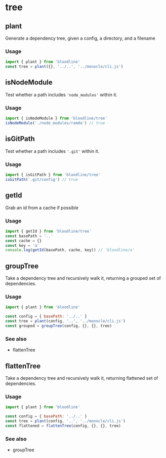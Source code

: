 # tree



## plant

Generate a dependency tree, given a config, a directory, and a filename

### Usage
```js
import { plant } from 'bloodline'
const tree = plant({}, '../..', '../monocle/cli.js')
```

## isNodeModule

Test whether a path includes `'node_modules'` within it.

### Usage
```js
import { isNodeModule } from 'bloodline/tree'
isNodeModule('./node_modules/ramda') // true
```

## isGitPath

Test whether a path includes `'.git'` within it.

### Usage
```js
import { isGitPath } from 'bloodline/tree'
isGitPath('.git/config') // true
```

## getId

Grab an id from a cache if possible

### Usage
```js
import { getId } from 'bloodline/tree'
const basePath = '..'
const cache = {}
const key = 'a'
console.log(getId(basePath, cache, key)) // 'bloodline/a'
```

## groupTree

Take a dependency tree and recursively walk it, returning a grouped set of dependencies.

### Usage
```js
import { plant } from 'bloodline'

const config = { basePath: '../..' }
const tree = plant(config, '..', '../monocle/cli.js')
const grouped = groupTree(config, {}, {}, tree)
```

### See also
 - flattenTree

## flattenTree

Take a dependency tree and recursively walk it, returning flattened set of dependencies.

### Usage
```js
import { plant } from 'bloodline'

const config = { basePath: '../..' }
const tree = plant(config, '..', '../monocle/cli.js')
const flattened = flattenTree(config, {}, {}, tree)
```

### See also
 - groupTree